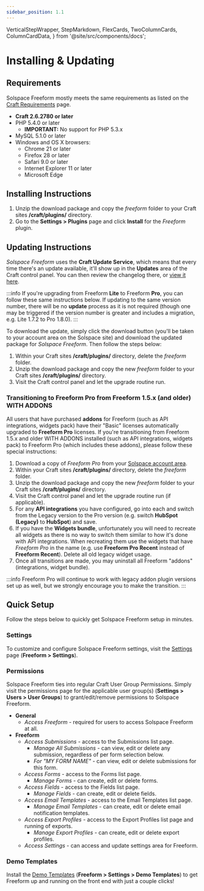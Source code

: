 ```yaml
---
sidebar_position: 1.1
---
```


  VerticalStepWrapper,
  StepMarkdown,
  FlexCards,
  TwoColumnCards,
  ColumnCardData,
} from '@site/src/components/docs';



# Installing & Updating

## Requirements

Solspace Freeform mostly meets the same requirements as listed on the [Craft Requirements](https://docs.craftcms.com/v2/requirements.html) page.

- **Craft 2.6.2780 or later**
- PHP 5.4.0 or later
  - **IMPORTANT:** No support for PHP 5.3.x
- MySQL 5.1.0 or later
- Windows and OS X browsers:
  - Chrome 21 or later
  - Firefox 28 or later
  - Safari 9.0 or later
  - Internet Explorer 11 or later
  - Microsoft Edge

## Installing Instructions

1. Unzip the download package and copy the _freeform_ folder to your Craft sites **/craft/plugins/** directory.
2. Go to the **Settings > Plugins** page and click **Install** for the _Freeform_ plugin.

<Photo img={InstallPhoto} alt="Installation" />

## Updating Instructions

_Solspace Freeform_ uses the **Craft Update Service**, which means that every time there's an update available, it'll show up in the **Updates** area of the Craft control panel. You can then review the changelog there, or [view it here](./changelog).

<Photo img={UpdatesPhoto} alt="Craft Updates Service" />

:::info
If you're upgrading from Freeform **Lite** to Freeform **Pro**, you can follow these same instructions below. If updating to the same version number, there will be no **update** process as it is not required (though one may be triggered if the version number is greater and includes a migration, e.g. Lite 1.7.2 to Pro 1.8.0).
:::

To download the update, simply click the download button (you'll be taken to your account area on the Solspace site) and download the updated package for _Solspace Freeform_. Then follow the steps below:

1. Within your Craft sites **/craft/plugins/** directory, delete the _freeform_ folder.
2. Unzip the download package and copy the new _freeform_ folder to your Craft sites **/craft/plugins/** directory.
3. Visit the Craft control panel and let the upgrade routine run.

### Transitioning to Freeform Pro from Freeform 1.5.x (and older) WITH ADDONS

All users that have purchased **addons** for Freeform (such as API integrations, widgets pack) have their "Basic" licenses automatically upgraded to **Freeform Pro** licenses. If you're transitioning from Freeform 1.5.x and older WITH ADDONS installed (such as API integrations, widgets pack) to Freeform Pro (which includes these addons), please follow these special instructions:

1. Download a copy of _Freeform Pro_ from your [Solspace account area](https://solspace.com/account).
2. Within your Craft sites **/craft/plugins/** directory, delete the _freeform_ folder.
3. Unzip the download package and copy the new _freeform_ folder to your Craft sites **/craft/plugins/** directory.
4. Visit the Craft control panel and let the upgrade routine run (if applicable).
5. For any **API integrations** you have configured, go into each and switch from the Legacy version to the Pro version (e.g. switch **HubSpot (Legacy)** to **HubSpot**) and save.
6. If you have the **Widgets bundle**, unfortunately you will need to recreate all widgets as there is no way to switch them similar to how it's done with API integrations. When recreating them use the widgets that have _Freeform Pro_ in the name (e.g. use **Freeform Pro Recent** instead of **Freeform Recent**). Delete all old legacy widget usage.
7. Once all transitions are made, you may uninstall all Freeform "addons" (integrations, widget bundle).

:::info
Freeform Pro will continue to work with legacy addon plugin versions set up as well, but we strongly encourage you to make the transition.
:::

<Photo img={ProApiTransitionPhoto} alt="Update API integrations" />

## Quick Setup

Follow the steps below to quickly get Solspace Freeform setup in minutes.

### Settings

To customize and configure Solspace Freeform settings, visit the [Settings](settings.md) page (**Freeform > Settings**).

### Permissions

Solspace Freeform ties into regular Craft User Group Permissions. Simply visit the permissions page for the applicable user group(s) (**Settings > Users > User Groups**) to grant/edit/remove permissions to Solspace Freeform.

- **General**
  - _Access Freeform_ - required for users to access Solspace Freeform at all.
- **Freeform**
  - _Access Submissions_ - access to the Submissions list page.
    - _Manage All Submissions_ - can view, edit or delete any submission, regardless of per form selection below.
    - _For "MY FORM NAME"_ - can view, edit or delete submissions for this form.
  - _Access Forms_ - access to the Forms list page.
    - _Manage Forms_ - can create, edit or delete forms.
  - _Access Fields_ - access to the Fields list page.
    - _Manage Fields_ - can create, edit or delete fields.
  - _Access Email Templates_ - access to the Email Templates list page.
    - _Manage Email Templates_ - can create, edit or delete email notification templates.
  - _Access Export Profiles_ - access to the Export Profiles list page and running of exports.
    - _Manage Export Profiles_ - can create, edit or delete export profiles.
  - _Access Settings_ - can access and update settings area for Freeform.

<Photo img={PermissionsPhoto} alt="Permissions" />

### Demo Templates

Install the [Demo Templates](../configuration/demo-templates) (**Freeform > Settings > Demo Templates**) to get Freeform up and running on the front end with just a couple clicks!
